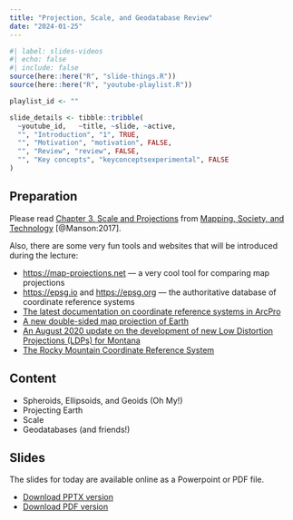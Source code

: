 ```yaml
---
title: "Projection, Scale, and Geodatabase Review"
date: "2024-01-25"
---
```


```r
#| label: slides-videos
#| echo: false
#| include: false
source(here::here("R", "slide-things.R"))
source(here::here("R", "youtube-playlist.R"))

playlist_id <- ""

slide_details <- tibble::tribble(
  ~youtube_id,   ~title, ~slide, ~active,
  "", "Introduction", "1", TRUE,
  "", "Motivation", "motivation", FALSE,
  "", "Review", "review", FALSE,
  "", "Key concepts", "keyconceptsexperimental", FALSE
)
```

## Preparation
Please read [Chapter 3. Scale and Projections](https://open.lib.umn.edu/mapping/chapter/3-scale-and-projections/){target="_blank"} from [Mapping, Society, and Technology](https://open.lib.umn.edu/mapping/){target="_blank"} [@Manson:2017].

Also, there are some very fun tools and websites that will be introduced during the lecture:

- <https://map-projections.net>{target="_blank"} --- a very cool tool for comparing map projections
- <https://epsg.io>{target="_blank"} and <https://epsg.org>{target="_blank"} --- the authoritative database of coordinate reference systems
- [The latest documentation on coordinate reference systems in ArcPro](https://pro.arcgis.com/en/pro-app/latest/help/mapping/properties/coordinate-systems-and-projections.htm){target="_blank"}
- [A new double-sided map projection of Earth](https://www.nytimes.com/2021/02/24/science/new-world-map.html){target="_blank"}
- [An August 2020 update on the development of new Low Distortion Projections (LDPs) for Montana](https://www.marls.com/wp-content/uploads/2020/08/New-State-Plane-Coordinate-System-is-in-the-works.pdf){target="_blank"}
- [The Rocky Mountain Coordinate Reference System](https://www.marls.com/resources/rmtcrs-information/)

## Content

- Spheroids, Ellipsoids, and Geoids (Oh My!)
- Projecting Earth
- Scale
- Geodatabases (and friends!)

## Slides

The slides for today are available online as a Powerpoint or PDF file. 

- [Download PPTX version](/slides/Lecture3_Projection_Scale_Review.pptx)
- [Download PDF version](/slides/Lecture3_Projection_Scale_Review.pdf)

<!-- ```{r show-slide-tabs, echo=FALSE, results="asis"} -->
<!-- slide_buttons("/slides/02-slides") -->
<!-- # slide_tabs(slide_details, "/slides/01-slides.html") -->
<!-- ``` -->

<!-- ```{r show-slides-xaringan, echo=FALSE} -->
<!-- xaringanExtra::embed_xaringan( -->
<!--   url = "/slides/02-slides.html", -->
<!--   ratio = "16:9" -->
<!-- ) -->
<!-- ``` -->

<!-- :::{.callout-tip} -->
<!-- **Fun fact**: If you type <kbd>?</kbd> (or <kbd>shift</kbd> + <kbd>/</kbd>) while going through the slides, you can see a list of slide-specific commands. -->
<!-- ::: -->
